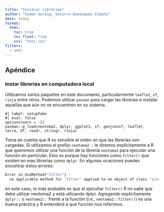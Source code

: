 ```yaml
---
title: "Instalar librerías"
author: "Simon Goring, Socorro Dominguez Vidaña"
date: today
format:
  html:
    toc: true
    toc_float: true
    css: "text.css"
filters:
  - webr
---
```

## Apéndice

### Instar librerías en computadora local {#localinstall}

Utilizamos varios paquetes en este documento, particularmente `leaflet`, `sf`, `rioja` entre otros. Podemos utilizar `pacman` para cargar las librerías e instalar aquellas que aún no se encuentren en su sistema.

```web-r
#| label: setupFake
#| eval: false
options(warn = -1)
pacman::p_load(neotoma2, dplyr, ggplot2, sf, geojsonsf, leaflet, terra, DT, readr, stringr, rioja)
```

Toma en cuenta que R es sensible al orden en que las librerías son cargadas. Si utilizamos el prefijo  `neotoma2::` le diremos explícitamente a R que queremos utilizar una función de la librería `neotoma2` para ejecutar una función en particular. Esto es porque hay funciones como `filter()` que existen en mas librerías como `dplyr`. En algunas ocaciones puedes encontrar estos errores:

```bash
Error in UseMethod("filter") : 
  no applicable method for 'filter' applied to an object of class "sites"
```

en este caso, lo más probable es que al ejecultar `filter()` R no sabe que debe utilizar neotoma2 y está utlizando dplyr. Agregando explícitamente `dplyr::` o `neotoma2::` frente a la función (i.e., `neotoma2::filter()`) es una buena práctica y R entenderá a que función nos referimos.